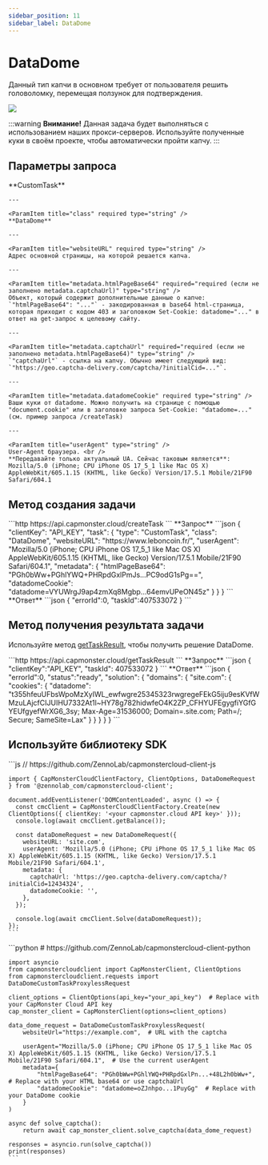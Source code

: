 ```yaml
---
sidebar_position: 11
sidebar_label: DataDome
---
```



# DataDome

<PriceBlockWrap>
  <PriceBlock title="DataDome" name="dataDomeToken"/>
</PriceBlockWrap>

Данный тип капчи в основном требует от пользователя решить головоломку, перемещая ползунок для подтверждения. 

![](./images/datadome/datadome.png)

:::warning **Внимание!**
Данная задача будет выполняться с использованием наших прокси-серверов. Используйте полученные куки в своём проекте, чтобы автоматически пройти капчу.
:::


## Параметры запроса

<TabItem value="proxyless" label="CustomTask (без прокси)" default className="bordered-panel">
    <ParamItem title="type" required type="string" />
    **CustomTask**

    ---

    <ParamItem title="class" required type="string" />
    **DataDome**

    ---

    <ParamItem title="websiteURL" required type="string" />
    Адрес основной страницы, на которой решается капча.

    ---

    <ParamItem title="metadata.htmlPageBase64" required="required (если не заполнено metadata.captchaUrl)" type="string" />
    Объект, который содержит дополнительные данные о капче: `"htmlPageBase64": "..."` - закодированная в base64 html-страница, которая приходит с кодом 403 и заголовком Set-Cookie: datadome="..." в ответ на get-запрос к целевому сайту.

    ---

    <ParamItem title="metadata.captchaUrl" required="required (если не заполнено metadata.htmlPageBase64)" type="string" />
    `"captchaUrl"` - ссылка на капчу. Обычно имеет следующий вид: `"https://geo.captcha-delivery.com/captcha/?initialCid=..."`.

    ---

    <ParamItem title="metadata.datadomeCookie" required type="string" />
    Ваши куки от datadome. Можно получить на странице с помощью "document.cookie" или в заголовке запроса Set-Cookie: "datadome=..." (см. пример запроса /createTask)

    ---

    <ParamItem title="userAgent" type="string" />
    User-Agent браузера. <br /> 
	**Передавайте только актуальный UA. Сейчас таковым является**: Mozilla/5.0 (iPhone; CPU iPhone OS 17_5_1 like Mac OS X) AppleWebKit/605.1.15 (KHTML, like Gecko) Version/17.5.1 Mobile/21F90 Safari/604.1
</TabItem>


## Метод создания задачи

<TabItem value="proxyless" label="CustomTask (без прокси)" default className="method-panel">
	<MethodItem>
		```http
		https://api.capmonster.cloud/createTask
		```
	</MethodItem>
	<MethodDescription>
		**Запрос**
		```json
		{
			"clientKey": "API_KEY",
			"task": {
				"type": "CustomTask",
				"class": "DataDome",
				"websiteURL": "https://www.leboncoin.fr/",
				"userAgent": "Mozilla/5.0 (iPhone; CPU iPhone OS 17_5_1 like Mac OS X) AppleWebKit/605.1.15 (KHTML, like Gecko) Version/17.5.1 Mobile/21F90 Safari/604.1",
				"metadata": {
					"htmlPageBase64": "PGh0bWw+PGhlYWQ+PHRpdGxlPmJs...PC9odG1sPg==",
					"datadomeCookie": "datadome=VYUWrgJ9ap4zmXq8Mgbp...64emvUPeON45z"
				}
			}
		}
		```
		**Ответ**
		```json
		{
		  "errorId":0,
		  "taskId":407533072
		}
		```
	</MethodDescription>
</TabItem>


## Метод получения результата задачи
Используйте метод [getTaskResult](../api/methods/get-task-result.md), чтобы получить решение DataDome.

<TabItem value="proxyless" label="CustomTask (без прокси)" default className="method-panel-full">
	<MethodItem>
		```http
		https://api.capmonster.cloud/getTaskResult
		```
	</MethodItem>
	<MethodDescription>
		**Запрос**
		```json
		{
		  "clientKey":"API_KEY",
		  "taskId": 407533072
		}
		```
		**Ответ**
		```json
		{
			"errorId":0,
			"status":"ready",
			"solution": {
				"domains": {
					"site.com": {
						"cookies": {
							"datadome": "t355hfeuUFbsWpoMzXyIWL_ewfwgre25345323rwgregeFEkG5iju9esKVfWMzuLAjcfCIJUIHU7332At1l~HY78g782hidwfeO4K2ZP_CFHYUFEgygfiYGfGYEUfgyefWrXG6_3sy; Max-Age=31536000; Domain=.site.com; Path=/; Secure; SameSite=Lax"
						}
					}
				}
			}
		}
		```
	</MethodDescription>
</TabItem>


## Используйте библиотеку SDK

<Tabs className="full-width-tabs filled-tabs request-tabs" groupId="captcha-type">
  <TabItem value="js" label="JavaScript" default className="method-panel">
    ```js
    // https://github.com/ZennoLab/capmonstercloud-client-js

    import { CapMonsterCloudClientFactory, ClientOptions, DataDomeRequest } from '@zennolab_com/capmonstercloud-client';

    document.addEventListener('DOMContentLoaded', async () => {
      const cmcClient = CapMonsterCloudClientFactory.Create(new ClientOptions({ clientKey: '<your capmonster.cloud API key>' }));
      console.log(await cmcClient.getBalance());

      const dataDomeRequest = new DataDomeRequest({
        websiteURL: 'site.com',
        userAgent: 'Mozilla/5.0 (iPhone; CPU iPhone OS 17_5_1 like Mac OS X) AppleWebKit/605.1.15 (KHTML, like Gecko) Version/17.5.1 Mobile/21F90 Safari/604.1',
        metadata: {
          captchaUrl: 'https://geo.captcha-delivery.com/captcha/?initialCid=12434324',
          datadomeCookie: '',
        },
      });

      console.log(await cmcClient.Solve(dataDomeRequest));
    });
    ```
  </TabItem>

  <TabItem value="python" label="Python" className="method-panel">
    ```python
    # https://github.com/ZennoLab/capmonstercloud-client-python

    import asyncio
    from capmonstercloudclient import CapMonsterClient, ClientOptions
    from capmonstercloudclient.requests import DataDomeCustomTaskProxylessRequest

    client_options = ClientOptions(api_key="your_api_key")  # Replace with your CapMonster Cloud API key
    cap_monster_client = CapMonsterClient(options=client_options)

    data_dome_request = DataDomeCustomTaskProxylessRequest(
        websiteUrl="https://example.com",  # URL with the captcha

        userAgent="Mozilla/5.0 (iPhone; CPU iPhone OS 17_5_1 like Mac OS X) AppleWebKit/605.1.15 (KHTML, like Gecko) Version/17.5.1 Mobile/21F90 Safari/604.1",  # Use the current userAgent
        metadata={
            "htmlPageBase64": "PGh0bWw+PGhlYWQ+PHRpdGxlPn...+48L2h0bWw+",  # Replace with your HTML base64 or use captchaUrl
            "datadomeCookie": "datadome=oZJnhpo...1PuyGg"  # Replace with your DataDome cookie
        }
    )

    async def solve_captcha():
        return await cap_monster_client.solve_captcha(data_dome_request)

    responses = asyncio.run(solve_captcha())
    print(responses)
    ```
  </TabItem>
</Tabs>

